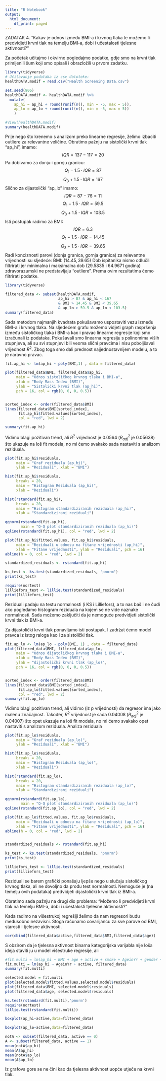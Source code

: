 ```yaml
---
title: "R Notebook"
output:
  html_document:
    df_print: paged
---
```


ZADATAK 4. 
"Kakav je odnos izmedu BMI-a i krvnog tlaka te možemo li predvidjeti krvni tlak na temelju BMI-a,
dobi i učestalosti tjelesne aktivnosti?"

Za početak učitajmo i okvirno pogledajmo podatke, gdje smo na krvni tlak primijenili šum koji smo opisali i obrazložili u prvom zadatku.

```r
library(tidyverse)
# Učitavanje podataka iz csv datoteke:
healthDATA.modif = read.csv("Health Screening Data.csv")

set.seed(906) 
healthDATA.modif <- healthDATA.modif %>%
  mutate(
    ap_hi = ap_hi + round(runif(n(), min = -5, max = 5)), 
    ap_lo = ap_lo + round(runif(n(), min = -5, max = 5))
    )

#View(healthDATA.modif)
summary(healthDATA.modif)


```

Prije nego što krenemo s analizom preko linearne regresije, želimo izbaciti outliere za relevantne veličine.
Obratimo pažnju na sistolički krvni tlak "ap_hi", imamo:
$$IQR = 137 - 117 = 20$$
Pa dobivamo za donju i gornju granicu:
$$Q_1 - 1.5\cdot IQR = 87$$
$$Q_3 + 1.5 \cdot IQR = 167$$
Slično za dijastolički "ap_lo" imamo:
$$IQR = 87 - 76 = 11$$
$$Q_1 - 1.5 \cdot IQR = 59.5$$
$$Q_3 + 1.5 \cdot IQR= 103.5$$
Isti postupak radimo za BMI:
$$IQR = 6.3$$
$$Q_1 - 1.5 \cdot IQR = 14.45$$
$$Q_3 + 1.5 \cdot IQR = 39.65$$
Radi konciznosti parovi (donja granica, gornja granica) za relevantne vrijednosti su sljedeće:
BMI: $(14.45, 39.65)$
Dob ispitanika nismo odlučili filtrirati jer minimalna i maksimalna dob (29.5835 i 64.9671 godina) zdravorazumski ne predstavljaju "outliere".
Prema ovim rezultatima ćemo filtrirati podatke.
```r
library(tidyverse)

filtered_data <- subset(healthDATA.modif, 
                        ap_hi > 87 & ap_hi < 167
                        & BMI > 14.45 & BMI < 39.65
                        & ap_lo > 59.5 & ap_lo < 103.5)
summary(filtered_data)


```

Sada metodom najmanjih kvadrata pokušavamo uspostaviti vezu između BMI-a i krvnog tlaka. Na sljedećem grafu možemo vidjeti graph raspršenja između sistoličkog tlaka i BMI-a kao i pravac linearne regresije koji smo izračunali iz podataka. Pokušavali smo linearna regresiju s polinomima viših stupnjeva, ali su svi stupnjevi bili veoma slični pravcima i nisu poboljšavali vrijednost $R^2$. Zbog toga smo dali prednost najjednostavnijem modelu, a to je naravno pravac.
```r
fit.ap_hi <- lm(ap_hi ~ poly(BMI,1) , data = filtered_data)

plot(filtered_data$BMI, filtered_data$ap_hi, 
     main = "Odnos sistoličkog krvnog tlaka i BMI-a",
     xlab = "Body Mass Index (BMI)", 
     ylab = "Sistolički krvni tlak (ap_hi)",
     pch = 16, col = rgb(0, 0, 0, 0.5)) 


sorted_index <- order(filtered_data$BMI) 
lines(filtered_data$BMI[sorted_index], 
      fit.ap_hi$fitted.values[sorted_index], 
      col = "red", lwd = 2) 

summary(fit.ap_hi)
```
Vidimo blagi pozitivan trend, ali $R^2$ vrijednost je 0.0564 ($R^2_{adj}$ je  0.05638) što ukazuje na loš fit modela, no mi ćemo svakako sada nastaviti s analizom reziduala.
```r
plot(fit.ap_hi$residuals,
     main = "Graf reziduala (ap_hi)", 
     ylab = "Reziduali", xlab = "BMI")

hist(fit.ap_hi$residuals, 
     breaks = 20, 
     main = "Histogram Reziduala (ap_hi)", 
     xlab = "Reziduali")

hist(rstandard(fit.ap_hi), 
     breaks = 20, 
     main = "Histogram standardiziranih reziduala (ap_hi)", 
     xlab = "Standardizirani reziduali")

qqnorm(rstandard(fit.ap_hi), 
       main = "Q-Q plot standardiziranih reziduala (ap_hi)")
qqline(rstandard(fit.ap_hi), col = "red", lwd = 2)

plot(fit.ap_hi$fitted.values, fit.ap_hi$residuals, 
     main = "Reziduali u odnosu na fitane vrijednosti (ap_hi)", 
     xlab = "Fitane vrijednosti", ylab = "Reziduali", pch = 16)
abline(h = 0, col = "red", lwd = 2)

standardized_residuals <- rstandard(fit.ap_hi)

ks_test <- ks.test(standardized_residuals, "pnorm")
print(ks_test)

require(nortest)
lilliefors_test <- lillie.test(standardized_residuals)
print(lilliefors_test)
```
Reziduali padaju na testu normalnosti (i KS i Lilliefors), a to nas baš i ne čudi ako pogledamo histogram reziduala na kojem se ne vide naznake normalnosti. 
Sada možemo zaključiti da je nemoguće predvidjeti sistolički krvni tlak iz BMI-a.


Za dijastolički krvni tlak ponavljamo isti postupak. I zadržat ćemo model pravca iz istog raloga kao i za sistolički tlak.
```r
fit.ap_lo <- lm(ap_lo ~ poly(BMI, 1) , data = filtered_data)
plot(filtered_data$BMI, filtered_data$ap_lo, 
     main = "Odnos dijatoličkog krvnog tlaka i BMI-a",
     xlab = "Body Mass Index (BMI)", 
     ylab = "dijastolički krvni tlak (ap_lo)",
     pch = 16, col = rgb(0, 0, 0, 0.5)) 


sorted_index <- order(filtered_data$BMI) 
lines(filtered_data$BMI[sorted_index], 
      fit.ap_lo$fitted.values[sorted_index], 
      col = "red", lwd = 2) 
summary(fit.ap_lo)
```

Vidimo blagi pozitivan trend, ali vidimo (iz p vrijednosti) da regresor ima jako malenu značajnost. Također, $R^2$ vrijednost je sada 0.04008 ($R^2_{adj}$ je  0.04007) što opet ukazuje na loš fit modela, no mi ćemo svakako opet nastaviti s analizom reziduala.
Analiza reziduala
```r
plot(fit.ap_lo$residuals,
     main = "Graf reziduala (ap_lo)", 
     ylab = "Reziduali", xlab = "BMI")

hist(fit.ap_lo$residuals, 
     breaks = 20, 
     main = "Histogram Reziduala (ap_lo)", 
     xlab = "Reziduali")

hist(rstandard(fit.ap_lo), 
     breaks = 20, 
     main = "Histogram standardiziranih reziduala (ap_lo)", 
     xlab = "Standardizirani reziduali")

qqnorm(rstandard(fit.ap_lo), 
       main = "Q-Q plot standardiziranih reziduala (ap_lo)")
qqline(rstandard(fit.ap_lo), col = "red", lwd = 2)

plot(fit.ap_lo$fitted.values, fit.ap_lo$residuals, 
     main = "Reziduali u odnosu na fitane vrijednosti (ap_lo)", 
     xlab = "Fitane vrijednosti", ylab = "Reziduali", pch = 16)
abline(h = 0, col = "red", lwd = 2)


standardized_residuals <- rstandard(fit.ap_hi)

ks_test <- ks.test(standardized_residuals, "pnorm")
print(ks_test)

lilliefors_test <- lillie.test(standardized_residuals)
print(lilliefors_test)
```
Reziduali se barem grafički ponašaju ljepše nego u slučaju sistoličkog krvnog tlaka, ali ne dovoljno da prođu test normalnosti. Nemoguće je (na temelju ovih podataka) predvidjeti dijastolički krvni tlak iz BMI-a.

Obratimo sada pažnju na drugi dio problema: "Možemo li predvidjeti krvni tlak na temelju BMI-a, dobi i učestalosti tjelesne aktivnosti?"

Kada radimo na višestrukoj regrešiji želimo da nam regresori budu međusobno nezavisni. Stoga računamo covarijancu za sve parove od BMI, starosti i tjelesne aktivnosti.
```r
cor(cbind(filtered_data$active,filtered_data$BMI,filtered_data$age))
```

S obzirom da je tjelesna aktivnost binarna kategorijska varijabla nije loša ideja staviti ju u model višestruke regresije, ali 

```r
#fit.multi = lm(ap_hi ~ BMI + age + active + smoke + AgeinYr + gender + alco + cardio, filtered_data)
fit.multi = lm(ap_hi ~ AgeinYr + active, filtered_data)
summary(fit.multi)
```

```r
selected.model = fit.multi
plot(selected.model$fitted.values,selected.model$residuals)
plot(filtered_data$BMI, selected.model$residuals)
plot(filtered_data$age, selected.model$residuals)
```
```r
ks.test(rstandard(fit.multi),'pnorm')
require(nortest)
lillie.test(rstandard(fit.multi))
```
```r
boxplot(ap_hi~active,data=filtered_data)

boxplot(ap_lo~active,data=filtered_data)

notA <- subset(filtered_data, active == 0)
A <- subset(filtered_data, active == 1)
mean(notA$ap_hi)
mean(A$ap_hi)
mean(notA$ap_lo)
mean(A$ap_lo)
```
Iz grafova gore se ne čini kao da tjelesna aktivnost uopće utječe na krvni tlak.
